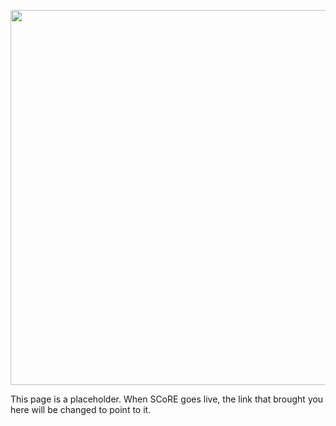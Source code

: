 ![](SCoRE_Logo.png){fig-alt="SCoRE logo" fig-align="center" width="600"}

This page is a placeholder. When SCoRE goes live, the link that brought you here will be changed to point to it.